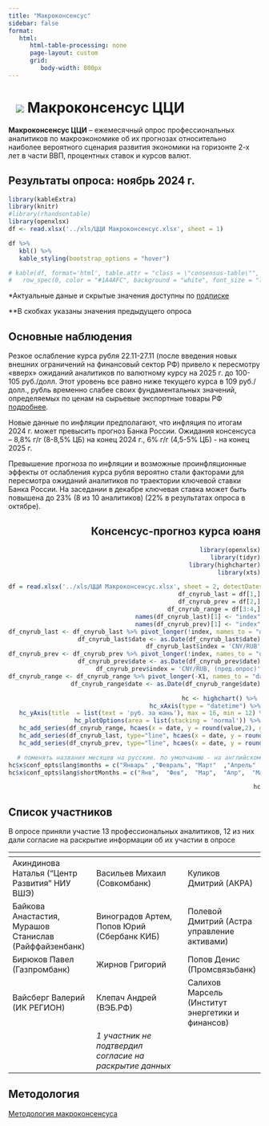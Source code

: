 ```yaml
---
title: "Макроконсенсус"
sidebar: false
format:
   html:
      html-table-processing: none
      page-layout: custom
      grid:
         body-width: 800px
---
```


# ![](../images/icon-consensus-macro.svg) Макроконсенсус ЦЦИ {.my-custom-class style="margin-left:3%;"}

::: grid
::: {.g-col-12 .g-col-sm-12 .g-col-xs-12 .g-col-xl-10 .g-col-md-6 .g-col-lg-6}
**Макроконсенсус ЦЦИ** -- ежемесячный опрос профессиональных аналитиков по макроэкономике об их прогнозах относительно наиболее вероятного сценария развития экономики на горизонте 2-х лет в части ВВП, процентных ставок и курсов валют.
:::

::: {.g-col-12 .g-col-sm-12 .g-col-xs-12 .g-col-xl-10 .g-col-md-6 .g-col-lg-6}
## Результаты опроса: ноябрь 2024 г.

```r
library(kableExtra)
library(knitr)
#library(rhandsontable)
library(openxlsx)
df <- read.xlsx('../xls/ЦЦИ Макроконсенсус.xlsx', sheet = 1)

df %>%
   kbl() %>%
   kable_styling(bootstrap_options = "hover")

# kable(df, format='html', table.attr = "class = \"consensus-table\"", digits=1, lable = TRUE) %>%
#   row_spec(0, color = "#1A4AFC", background = "white", font_size = "larger", bold = TRUE, align = "right")
```

\*Актуальные даные и скрытые значения доступны по [подписке](../subscribe.qmd)

\*\*В скобках указаны значения предыдущего опроса
:::

::: {.g-col-12 .g-col-sm-12 .g-col-xs-12 .g-col-xl-5 .g-col-md-6 .g-col-lg-6}
## Основные наблюдения

Резкое ослабление курса рубля 22.11-27.11 (после введения новых внешних ограничений на финансовый сектор РФ) привело к пересмотру «вверх» ожиданий аналитиков по валютному курсу на 2025 г. до 100-105 руб./долл. Этот уровень все равно ниже текущего курса в 109 руб./долл., рубль временно слабее своих фундаментальных значений, определяемых по ценам на сырьевые экспортные товары РФ [подробнее](https://pbc-index.ru/pbc-index.html).

Новые данные по инфляции предполагают, что инфляция по итогам 2024 г. может превысить прогноз Банка России. Ожидания консенсуса – 8,8% г/г (8-8,5% ЦБ) на конец 2024 г., 6% г/г (4,5-5% ЦБ) - на конец 2025 г.

Превышение прогноза по инфляции и возможные проинфляционные эффекты от ослабления курса рубля вероятно стали факторами для пересмотра ожиданий аналитиков по траектории ключевой ставки Банка России. На заседании в декабре ключевая ставка может быть повышена до 23% (8 из 10 аналитиков) (22% в результатах опроса в октябре).
:::

::: {.g-col-12 .g-col-sm-12 .g-col-xs-12 .g-col-xl-5 .g-col-md-6 .g-col-lg-6}
::: {style="text-align: right"}
## Консенсус-прогноз курса юаня

```r
library(openxlsx)
library(tidyr)
library(highcharter)
library(xts)

df = read.xlsx('../xls/ЦЦИ Макроконсенсус.xlsx', sheet = 2, detectDates = TRUE)
df_cnyrub_last = df[1,]
df_cnyrub_prev = df[2,]
df_cnyrub_range = df[3:4,]
names(df_cnyrub_last)[1] <- "index"
names(df_cnyrub_prev)[1] <- "index"
df_cnyrub_last <- df_cnyrub_last %>% pivot_longer(!index, names_to = "date", values_to = 'value')
df_cnyrub_last$date <- as.Date(df_cnyrub_last$date)
df_cnyrub_last$index = 'CNY/RUB'
df_cnyrub_prev <- df_cnyrub_prev %>% pivot_longer(!index, names_to = "date", values_to = 'value')
df_cnyrub_prev$date <- as.Date(df_cnyrub_prev$date)
df_cnyrub_prev$index = 'CNY/RUB, (пред.опрос)'
df_cnyrub_range <- df_cnyrub_range %>% pivot_longer(-X1, names_to = "date", values_to = 'value')
df_cnyrub_range$date <- as.Date(df_cnyrub_range$date)

hc <- highchart() %>% 
   hc_xAxis(type = "datetime") %>%
   hc_yAxis(title  = list(text = 'руб. за юань'), max = 16, min = 12) %>% 
   hc_plotOptions(area = list(stacking = 'normal')) %>%
   hc_add_series(df_cnyrub_range, hcaes(x = date, y = round(value,2), group = X1), type = 'area', color = c('#d1e5ff','#ffffff')) %>%
   hc_add_series(df_cnyrub_last, type="line", hcaes(x = date, y = round(value,2), group=index), color = "#1A4AFC", dataLabels = TRUE) %>%
   hc_add_series(df_cnyrub_prev, type="line", hcaes(x = date, y = round(value,2), group=index), color = "#1A4AFC", dashStyle = "ShortDash")

# поменять названия месяцев на русские. по умолчанию - на английском
hc$x$conf_opts$lang$months = c("Январь"	,"Февраль",	"Март"	,"Апрель"	,"Май",	"Июнь", "Июль",	"Август",	"Сентябрь",	"Октябрь",	"Ноябрь",	"Декабрь")
hc$x$conf_opts$lang$shortMonths = c("Янв", 	"Фев",	"Мар",	"Апр",	"Май",	"Июн",	"Июл",	"Авг",	"Сен",	"Окт",	"Ноя",	"Дек")

hc
```
:::
:::

::: {.g-col-12 .g-col-sm-12 .g-col-xs-12 .g-col-xl-10 .g-col-md-6 .g-col-lg-6}
## Список участников

В опросе приняли участие 13 профессиональных аналитиков, 12 из них дали согласие на раскрытие информации об их участии в опросе

| <!-- -->                                               | <!-- -->                                                  | <!-- -->                                         |
|------------------------|--------------------------|----------------------|
| Акиндинова Наталья ("Центр Развития" НИУ ВШЭ)          | Васильев Михаил (Совкомбанк)                              | Куликов Дмитрий (АКРА)                           |
| Байкова Анастастия, Мурашов Cтанислав (Райффайзенбанк) | Виноградов Артем, Попов Юрий (Сбербанк КИБ)               | Полевой Дмитрий (Астра управление активами)      |
| Бирюков Павел (Газпромбанк)                            | Жирнов Григорий                                           | Попов Денис (Промсвязьбанк)                      |
| Вайсберг Валерий (ИК РЕГИОН)                           | Клепач Андрей (ВЭБ.РФ)                                    | Салихов Марсель (Институт энергетики и финансов) |
|                                                        | *1 участник не подтвердил согласие на раскрытие данных* |                                                  |
:::

::: {.g-col-12 .g-col-sm-12 .g-col-xs-12 .g-col-xl-4 .g-col-md-6 .g-col-lg-6}
::: {style="text-align: left"}
## Методология

[Методология макроконсенсуса](../methodology/methodology-consensus-pbc.qmd)
:::
:::
:::
